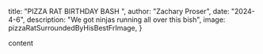 



 title: "PIZZA RAT BIRTHDAY BASH ",
 author: "Zachary Proser",
 date: "2024-4-6",
 description: "We got ninjas running all over this bish",
 image: pizzaRatSurroundedByHisBestFrImage,
} 


content

